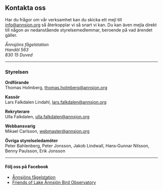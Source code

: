 ## Kontakta oss

Har du frågor om vår verksamhet kan du skicka ett mejl till info@annsjon.org så återkopplar vi så snart vi kan. Du kan även mejla direkt till någon av nedanstående styrelsemedlemmar, beroende på vad ärendet gäller.

_Ånnsjöns fågelstation_\
_Handöl 563_\
_830 15 Duved_

---

### Styrelsen

**Ordförande**\
Thomas Holmberg, thomas.holmberg@annsjon.org

**Kassör**\
Lars Falkdalen Lindahl, lars.falkdalen@annsjon.org

**Rekryterare**\
Ulla Falkdalen, ulla.falkdalen@annsjon.org

**Webbansvarig**\
Mikael Carlsson, webmaster@annsjon.org

**Övriga styrelseledamöter**\
Peter Bahlenberg, Peter Jonsson, Jakob Lindwall, Hans‑Gunnar Nilsson, Benny Paulsson, Erik Jonsson

---

#### Följ oss på Facebook

- [Ånnsjöns fågelstation](https://www.facebook.com/Annsjon)
- [Friends of Lake Ånnsjön Bird Observatory](https://www.facebook.com/groups/174058694282/)
